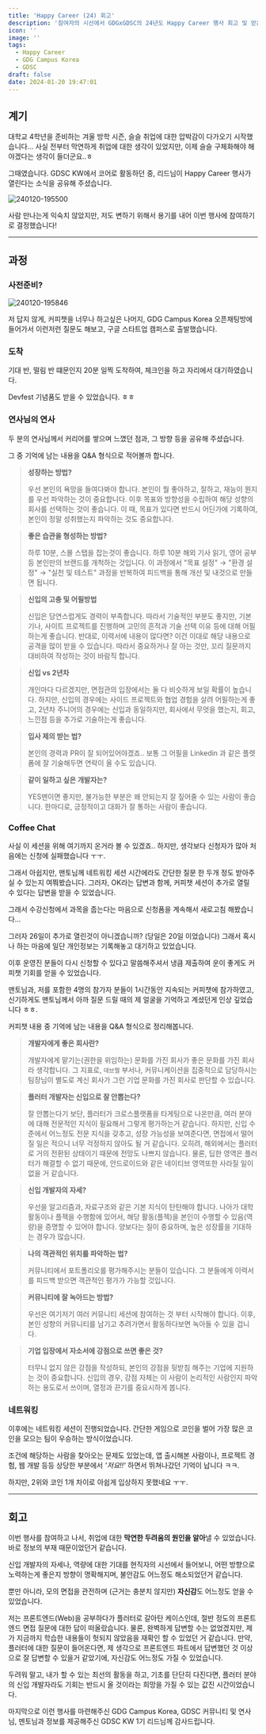 ```yaml
---
title: 'Happy Career (24) 회고'
description: '참여자의 시선에서 GDGxGDSC의 24년도 Happy Career 행사 회고 및 얻은 점을 공유합니다.'
icon: ''
image: ''
tags:
  - Happy Career
  - GDG Campus Korea
  - GDSC
draft: false
date: 2024-01-20 19:47:01
---
```


## 계기

대학교 4학년을 준비하는 겨울 방학 시즌, 슬슬 취업에 대한 압박감이 다가오기 시작했습니다...
사실 전부터 막연하게 취업에 대한 생각이 있었지만, 이제 슬슬 구체화해야 해야겠다는 생각이 들더군요..ㅎ

그때였습니다.
GDSC KW에서 코어로 활동하던 중, 리드님이 Happy Career 행사가 열린다는 소식을 공유해 주셨습니다.

![240120-195500](/posts/240120_happy_career/240120-195500.png)

사람 만나는게 익숙치 않았지만, 저도 변하기 위해서 용기를 내어 이번 행사에 참여하기로 결정했습니다!

---

## 과정

### 사전준비?

![240120-195846](/posts/240120_happy_career/240120-195846.png)

저 답지 않게, 커피챗을 너무나 하고싶은 나머지, GDG Campus Korea 오픈채팅방에 들어가서 이런저런 질문도 해보고, 구글 스타트업 캠퍼스로 출발했습니다.

### 도착

기대 반, 떨림 반 떄문인지 20분 일찍 도착하여, 체크인을 하고 자리에서 대기하였습니다.

Devfest 기념품도 받을 수 있었습니다. ㅎㅎ

### 연사님의 연사

두 분의 연사님께서 커리어를 쌓으며 느꼈던 점과, 그 방향 등을 공유해 주셨습니다.

그 중 기억에 남는 내용을 Q&A 형식으로 적어볼까 합니다.

> **성장하는 방법?**
>
> 우선 본인의 욕망을 들여다봐야 합니다.
> 본인이 뭘 좋아하고, 잘하고, 재능이 뭔지를 우선 파악하는 것이 중요합니다.
> 이후 목표와 방향성을 수립하여 해당 성향의 회사를 선택하는 것이 좋습니다.
> 이 때, 목표가 있다면 반드시 어딘가에 기록하여, 본인이 정말 성취했는지 파악하는 것도 중요합니다.

> **좋은 습관을 형성하는 방법?**
>
> 하루 10분, 스몰 스탭을 잡는것이 좋습니다.
> 하루 10분 해외 기사 읽기, 영어 공부 등 본인만의 브랜드를 개척하는 것입니다.
> 이 과정에서 "목표 설정" &rarr; "환경 설정" &rarr; "실천 및 테스트" 과정을 반복하여 피드백을 통해 개선 및 내것으로 만들면 됩니다.

> **신입의 고충 및 어필방법**
>
> 신입은 당연스럽게도 경력이 부족합니다.
> 따라서 기술적인 부분도 좋지만, 기본기나, 사이트 프로젝트를 진행하며 고민의 흔적과 기술 선택 이유 등에 대해 어필하는게 좋습니다.
> 반대로, 이력서에 내용이 많다면?
> 이건 이대로 해당 내용으로 공격을 많이 받을 수 있습니다. 따라서 중요하거나 잘 아는 것만, 꼬리 질문까지 대비하여 작성하는 것이 바람직 합니다.

> **신입 vs 2년차**
>
> 개인마다 다르겠지만, 면접관의 입장에서는 둘 다 비슷하게 보일 확률이 높습니다.
> 하지만, 신입의 경우에는 사이드 프로젝트와 협업 경험을 살려 어필하는게 좋고,
> 2년차 주니어의 경우에는 신입과 동일하지만, 회사에서 무엇을 했는지, 회고, 느낀점 등을 추가로 기술하는게 좋습니다.

> **입사 제의 받는 법?**
>
> 본인의 경력과 PR이 잘 되어있어야겠죠..
> 보통 그 어필을 Linkedin 과 같은 플렛폼에 잘 기술해두면 연락이 올 수도 있습니다.

> **같이 일하고 싶은 개발자는?**
>
> YES맨이면 좋지만, 불가능한 부분은 왜 안되는지 잘 짚어줄 수 있는 사람이 좋습니다.
> 한마디로, 긍정적이고 대화가 잘 통하는 사람이 좋습니다.


### Coffee Chat

사실 이 세션을 위해 여기까지 온거라 볼 수 있겠죠..
하지만, 생각보다 신청자가 많아 처음에는 신청에 실패했습니다 ㅜㅜ.

그래서 아쉽지만, 맨토님께 네트워킹 세션 시간에라도 간단한 질문 한 두개 정도 받아주실 수 있는지 여쭤봤습니다.
그러자, OK라는 답변과 함께, 커피챗 세션이 추가로 열릴 수 있다는 답변을 받을 수 있었습니다.

그래서 수강신청에서 과목을 줍는다는 마음으로 신청폼을 계속해서 새로고침 해봤습니다...

그러자 26일이 추가로 열린것이 아니겠습니까? (당일은 20일 이었습니다)
그래서 혹시나 하는 마음에 일단 개인정보는 기록해놓고 대기하고 있었습니다.

이후 운영진 분들이 다시 신청할 수 있다고 말씀해주셔서 냉큼 제출하여 운이 좋게도 커피챗 기회를 얻을 수 있었습니다.

맨토님과, 저를 포함한 4명의 참가자 분들이 1시간동안 지속되는 커피챗에 참가하였고,
신기하게도 맨토님께서 아까 질문 드릴 때의 제 얼굴을 기억하고 계셨던게 인상 깊었습니다 ㅎㅎ.

커피챗 내용 중 기억에 남는 내용을 Q&A 형식으로 정리해봅니다.

> **개발자에게 좋은 회사란?**
>
> 개발자에게 맡기는(권한을 위임하는) 문화를 가진 회사가 좋은 문화를 가진 회사라 생각합니다.
> 그 지표로, `데브렐` 부서나, 커뮤니케이션을 집중적으로 담당하시는 팀장님이 별도로 계신 회사가 그런 기업 문화를 가진 회사로 판단할 수 있습니다.

> **플러터 개발자는 신입으로 잘 안뽑는다?**
>
> 잘 안뽑는다기 보단, 플러터가 크로스플랫폼을 타게팅으로 나온만큼, 여러 분야에 대해 전문적인 지식이 필요해서 그렇게 평가하는거 같습니다.
> 하지만, 신입 수준에서 어느정도 전문 지식을 갖추고, 성장 가능성을 보여준다면, 면접에서 떨어질 일은 적으니 너무 걱정하지 않아도 될 거 같습니다.
> 오히려, 해외에서는 플러터로 거의 전환된 상태이기 때문에 전망도 나쁘지 않습니다.
> 물론, 딥한 영역은 플러터가 해결할 수 없기 때문에, 안드로이드와 같은 네이티브 영역또한 사라질 일이 없을 거 같습니다.

> **신입 개발자의 자세?**
>
> 우선을 알고리즘과, 자료구조와 같은 기본 지식이 탄탄해야 합니다.
> 나아가 대학 활동이나 플젝을 수행함에 있어서, 해당 활동(플젝)을 본인이 수행할 수 있음(역량)을 증명할 수 있어야 합니다.
> 양보다는 질이 중요하며, 높은 성장률을 기대하는 경우가 많습니다.

> **나의 객관적인 위치를 파악하는 법?**
>
> 커뮤니티에서 포트폴리오를 평가해주시는 분들이 있습니다.
> 그 분들에게 이력서를 피드백 받으면 객관적인 평가가 가능할 것입니다.

> **커뮤니티에 잘 녹아드는 방법?**
>
> 우선은 여기저기 여러 커뮤니티 세션에 참여하는 것 부터 시작해야 합니다.
> 이후, 본인 성향의 커뮤니티를 남기고 추려가면서 활동하다보면 녹아들 수 있을 겁니다.

> **기업 입장에서 자소서에 강점으로 쓰면 좋은 것?**
>
> 터무니 없지 않은 강점을 작성하되, 본인의 강점을 뒷받침 해주는 기업에 지원하는 것이 중요합니다.
> 신입의 경우, 강점 자체는 이 사람이 논리적인 사람인지 파악하는 용도로서 쓰이며, 열정과 끈기를 중요시하게 봅니다.

### 네트워킹

이후에는 네트워킹 세션이 진행되었습니다.
간단한 게임으로 코인을 벌어 가장 많은 코인을 모으는 팀이 우승하는 방식이었습니다.

조건에 해당하는 사람을 찾아오는 문제도 있었는데, 앱 출시해본 사람이나, 프로젝트 경험, 웹 개발 등등 상당한 부분에서 _'저요!!'_ 하면서 뛰쳐나갔던 기억이 납니다 ㅋㅋ.

하지만, 2위와 코인 1개 차이로 아쉽게 입상하지 못했네요 ㅜㅜ.

---

## 회고

이번 행사를 참여하고 나서, 취업에 대한 **막연한 두려움의 원인을 알아**낼 수 있었습니다.
바로 정보의 부재 때문이었던거 같습니다.

신입 개발자의 자세나, 역량에 대한 기대를 현직자의 시선에서 들어보니, 어떤 방향으로 노력하는게 좋은지 방향이 명확해지며, 불안감도 어느정도 해소되었던거 같습니다.

뿐만 아니라, 모의 면접을 관전하며 (근거는 충분치 않지만) **자신감**도 어느정도 얻을 수 있었습니다.

저는 프론트엔드(Web)을 공부하다가 플러터로 갈아탄 케이스인데, 절반 정도의 프론트엔드 면접 질문에 대한 답이 떠올랐습니다.
물론, 완벽하게 답변할 수는 없었겠지만, 제가 지금까지 학습한 내용들이 헛되지 않았음을 재확인 할 수 있었던 거 같습니다.
만약, 플러터에 대한 질문이 들어온다면, 제 생각으로 프론트엔드 파트에서 답변했던 것 이상으로 잘 답변할 수 있을거 같았기에, 자신감도 어느정도 가질 수 있었습니다.

두려워 말고, 내가 할 수 있는 최선의 활동을 하고, 기초를 단단히 다진다면, 플러터 분야의 신입 개발자라도 기회는 반드시 올 것이라는 희망을 가질 수 있는 값진 시간이었습니다.

마지막으로 이런 행사를 마련해주신 GDG Campus Korea, GDSC 커뮤니티 및 연사님, 멘토님과 정보를 제공해주신 GDSC KW 1기 리드님께 감사드립니다.